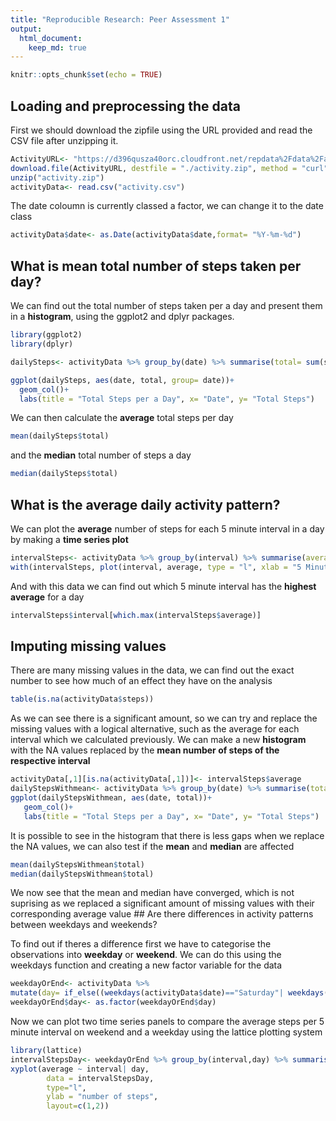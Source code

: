 ```yaml
---
title: "Reproducible Research: Peer Assessment 1"
output: 
  html_document:
    keep_md: true
---
```

```r
knitr::opts_chunk$set(echo = TRUE)
```


## Loading and preprocessing the data
First we should download the zipfile using the URL provided and read the CSV file after unzipping it.

```r
ActivityURL<- "https://d396qusza40orc.cloudfront.net/repdata%2Fdata%2Factivity.zip"
download.file(ActivityURL, destfile = "./activity.zip", method = "curl")
unzip("activity.zip")
activityData<- read.csv("activity.csv")
```

The date coloumn is currently classed a factor, we can change it to the date class

```r
activityData$date<- as.Date(activityData$date,format= "%Y-%m-%d")
```


## What is mean total number of steps taken per day?

We can find out the total number of steps taken per a day and present them in a **histogram**, using the ggplot2 and dplyr packages.

```r
library(ggplot2)
library(dplyr)
```

```r
dailySteps<- activityData %>% group_by(date) %>% summarise(total= sum(steps, na.rm = TRUE))

ggplot(dailySteps, aes(date, total, group= date))+
  geom_col()+
  labs(title = "Total Steps per a Day", x= "Date", y= "Total Steps")
```

We can then calculate the **average** total steps per day

```r
mean(dailySteps$total)
```

and the **median** total number of steps a day

```r
median(dailySteps$total)
```

## What is the average daily activity pattern?

We can plot the **average** number of steps for each 5 minute interval in a day by making a **time series plot**

```r
intervalSteps<- activityData %>% group_by(interval) %>% summarise(average= mean(steps, na.rm = TRUE))
with(intervalSteps, plot(interval, average, type = "l", xlab = "5 Minute Interval", ylab = "Average number of steps"))
```

And with this data we can find out which 5 minute interval has the **highest average** for a day


```r
intervalSteps$interval[which.max(intervalSteps$average)]
```


## Imputing missing values

There are many  missing values in the data, we can find out the exact number to see how much of an effect they have on the analysis

``` r
table(is.na(activityData$steps))
```

As we can see there is a significant amount, so we can try and replace the missing values with a logical alternative, such as the average for each interval which we calculated previously. We can make a new **histogram** with the NA values replaced by the **mean number of steps of the respective interval**

```r
activityData[,1][is.na(activityData[,1])]<- intervalSteps$average
dailyStepsWithmean<- activityData %>% group_by(date) %>% summarise(total= sum(steps))
ggplot(dailyStepsWithmean, aes(date, total))+
   geom_col()+
   labs(title = "Total Steps per a Day", x= "Date", y= "Total Steps")
```

It is possible to see in the histogram that there is less gaps when we replace the NA values, we can also test if the **mean** and **median** are affected

```r
mean(dailyStepsWithmean$total)
median(dailyStepsWithmean$total)
```

We now see that the mean and median have converged, which is not suprising as we replaced a significant amount of missing values with their corresponding average value
## Are there differences in activity patterns between weekdays and weekends?

To find out if theres a difference first we have to categorise the observations into **weekday** or **weekend**. We can do this using the weekdays function and creating a new factor variable for the data

```r
weekdayOrEnd<- activityData %>% 
mutate(day= if_else((weekdays(activityData$date)=="Saturday"| weekdays(activityData$date)== "Sunday"), "Weekend", "Weekday"))
weekdayOrEnd$day<- as.factor(weekdayOrEnd$day)
```

Now we can plot two time series panels to compare the average steps per 5 minute interval on weekend and a weekday using the lattice plotting system

```r
library(lattice)
intervalStepsDay<- weekdayOrEnd %>% group_by(interval,day) %>% summarise(average= mean(steps))
xyplot(average ~ interval| day,
        data = intervalStepsDay,
        type="l",
        ylab = "number of steps",
        layout=c(1,2))
```
